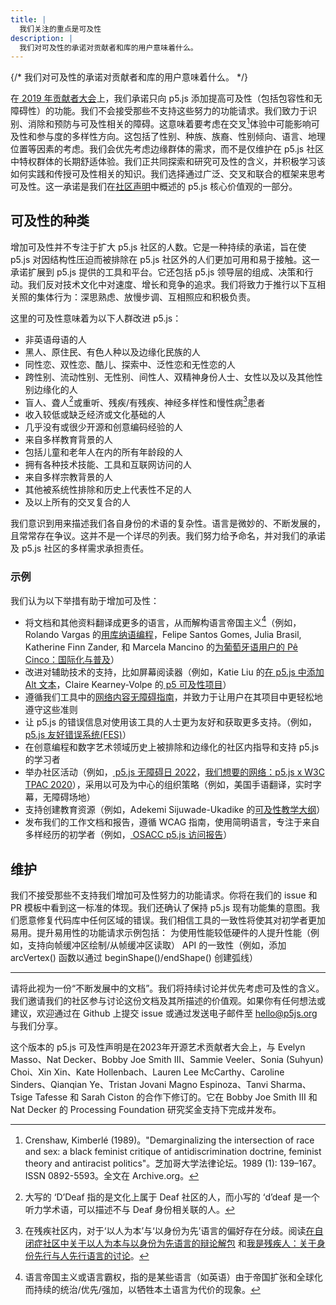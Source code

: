 ```yaml
---
title: |
  我们关注的重点是可及性
description: |
  我们对可及性的承诺对贡献者和库的用户意味着什么。
---
```

{/* 我们对可及性的承诺对贡献者和库的用户意味着什么。 */}



在[ 2019 年贡献者大会](https://p5js.org/community/contributors-conference-2019.html)上，我们承诺只向 p5.js 添加提高可及性（包括包容性和无障碍性）的功能。我们不会接受那些不支持这些努力的功能请求。我们致力于识别、消除和预防与可及性相关的障碍。这意味着要考虑在交叉[^1]体验中可能影响可及性和参与度的多样性方向。这包括了性别、种族、族裔、性别倾向、语言、地理位置等因素的考虑。我们会优先考虑边缘群体的需求，而不是仅维护在 p5.js 社区中特权群体的长期舒适体验。我们正共同探索和研究可及性的含义，并积极学习该如何实践和传授可及性相关的知识。我们选择通过广泛、交叉和联合的框架来思考可及性。这一承诺是我们在[社区声明](https://p5js.org/about/#community-statement)中概述的 p5.js 核心价值观的一部分。

## 可及性的种类

增加可及性并不专注于扩大 p5.js 社区的人数。它是一种持续的承诺，旨在使 p5.js 对因结构性压迫而被排除在 p5.js 社区外的人们更加可用和易于接触。这一承诺扩展到 p5.js 提供的工具和平台。它还包括 p5.js 领导层的组成、决策和行动。我们反对技术文化中对速度、增长和竞争的追求。我们将致力于推行以下互相关照的集体行为：深思熟虑、放慢步调、互相照应和积极负责。

这里的可及性意味着为以下人群改进 p5.js：

* 非英语母语的人
* 黑人、原住民、有色人种以及边缘化民族的人
* 同性恋、双性恋、酷儿、探索中、泛性恋和无性恋的人
* 跨性别、流动性别、无性别、间性人、双精神身份人士、女性以及以及其他性别边缘化的人
* 盲人、聋人[^2]或重听、残疾/有残疾、神经多样性和慢性病[^3]患者
* 收入较低或缺乏经济或文化基础的人
* 几乎没有或很少开源和创意编码经验的人
* 来自多样教育背景的人
* 包括儿童和老年人在内的所有年龄段的人
* 拥有各种技术技能、工具和互联网访问的人
* 来自多样宗教背景的人
* 其他被系统性排除和历史上代表性不足的人
* 及以上所有的交叉复合的人

我们意识到用来描述我们各自身份的术语的复杂性。语言是微妙的、不断发展的，且常常存在争议。这并不是一个详尽的列表。我们努力给予命名，并对我们的承诺及 p5.js 社区的多样需求承担责任。

### 示例

我们认为以下举措有助于增加可及性：

* 将文档和其他资料翻译成更多的语言，从而解构语言帝国主义[^4]（例如，Rolando Vargas 的[用库纳语编程](https://medium.com/@ProcessingOrg/culture-as-translation-processing-in-kuna-language-with-rolando-vargas-and-edinson-izquierdo-8079f14851f7)，Felipe Santos Gomes, Julia Brasil, Katherine Finn Zander, 和 Marcela Mancino 的[为葡萄牙语用户的 Pê Cinco：国际化与普及](https://medium.com/processing-foundation/translating-p5-js-into-portuguese-for-the-brazilian-community-14b969e77ab1)）
* 改进对辅助技术的支持，比如屏幕阅读器（例如，Katie Liu 的[在 p5.js 中添加 Alt 文本](https://medium.com/processing-foundation/adding-alt-text-e2c7684e44f8)，Claire Kearney-Volpe 的[ p5 可及性项目](https://medium.com/processing-foundation/p5-accessibility-115d84535fa8)）
* 遵循我们工具中的[网络内容无障碍指南](https://www.w3.org/TR/WCAG21/)，并致力于让用户在其项目中更轻松地遵守这些准则
* 让 p5.js 的错误信息对使用该工具的人士更为友好和获取更多支持。（例如，[ p5.js 友好错误系统(FES)](https://github.com/processing/p5.js/blob/main/contributor_docs/friendly_error_system/)）
* 在创意编程和数字艺术领域历史上被排除和边缘化的社区内指导和支持 p5.js 的学习者
* 举办社区活动（例如，[ p5.js 无障碍日 2022](https://p5js.org/community/p5js-access-day-2022.html)，[我们想要的网络：p5.js x W3C TPAC 2020](https://medium.com/processing-foundation/p5-js-x-w3c-tpac-bee4c621a053)），采用以可及为中心的组织策略（例如，美国手语翻译，实时字幕，无障碍场地）
* 支持创建教育资源（例如，Adekemi Sijuwade-Ukadike 的[可及性教学大纲](http://a11ysyllabus.site/)）
* 发布我们的工作文档和报告，遵循 WCAG 指南，使用简明语言，专注于来自多样经历的初学者（例如，[ OSACC p5.js 访问报告](https://github.com/processing/OSACC-p5.js-Access-Report)）

## 维护

我们不接受那些不支持我们增加可及性努力的功能请求。你将在我们的 issue 和 PR 模板中看到这一标准的体现。我们还确认了保持 p5.js 现有功能集的意图。我们愿意修复代码库中任何区域的错误。我们相信工具的一致性将使其对初学者更加易用。提升易用性的功能请求示例包括：
为使用性能较低硬件的人提升性能（例如，支持向帧缓冲区绘制/从帧缓冲区读取）
API 的一致性（例如，添加 arcVertex() 函数以通过 beginShape()/endShape() 创建弧线）

***

请将此视为一份“不断发展中的文档”。我们将持续讨论并优先考虑可及性的含义。我们邀请我们的社区参与讨论这份文档及其所描述的价值观。如果你有任何想法或建议，欢迎通过在 Github 上提交 issue 或通过发送电子邮件至 [hello@p5js.org](mailto:hello@p5js.org) 与我们分享。

这个版本的 p5.js 可及性声明是在2023年开源艺术贡献者大会上，与 Evelyn Masso、Nat Decker、Bobby Joe Smith III、Sammie Veeler、Sonia (Suhyun) Choi、Xin Xin、Kate Hollenbach、Lauren Lee McCarthy、Caroline Sinders、Qianqian Ye、Tristan Jovani Magno Espinoza、Tanvi Sharma、Tsige Tafesse 和 Sarah Ciston 的合作下修订的。它在 Bobby Joe Smith III 和 Nat Decker 的 Processing Foundation 研究奖金支持下完成并发布。

[^1]: Crenshaw, Kimberlé (1989)。"Demarginalizing the intersection of race and sex: a black feminist critique of antidiscrimination doctrine, feminist theory and antiracist politics"。芝加哥大学法律论坛。1989 (1): 139–167。ISSN 0892-5593。全文在 Archive.org。

[^2]: 大写的 ‘D’Deaf 指的是文化上属于 Deaf 社区的人，而小写的 ‘d’deaf 是一个听力学术语，可以描述不与 Deaf 身份相关联的人。

[^3]: 在残疾社区内，对于‘以人为本’与‘以身份为先’语言的偏好存在分歧。阅读[在自闭症社区中关于以人为本与以身份为先语言的辩论解包](https://news.northeastern.edu/2018/07/12/unpacking-the-debate-over-person-first-vs-identity-first-language-in-the-autism-community/) 和[我是残疾人：关于身份先行与人先行语言的讨论](https://thebodyisnotanapology.com/magazine/i-am-disabled-on-identity-first-versus-people-first-language/)。

[^4]: 语言帝国主义或语言霸权，指的是某些语言（如英语）由于帝国扩张和全球化而持续的统治/优先/强加，以牺牲本土语言为代价的现象。
